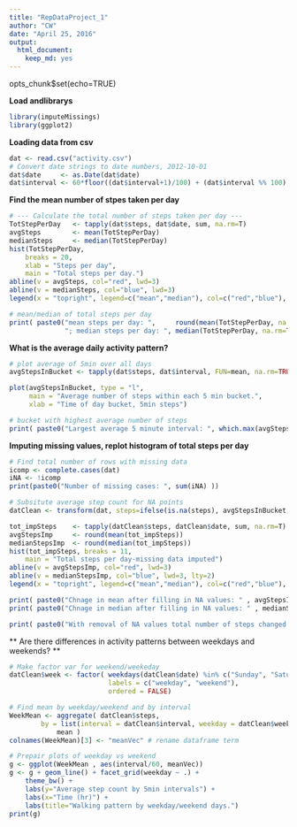 ---
title: "RepDataProject_1"
author: "CW"
date: "April 25, 2016"
output: 
  html_document: 
    keep_md: yes
---
opts_chunk$set(echo=TRUE)

**Load andlibrarys** 
```{r}
library(imputeMissings)
library(ggplot2)
```

**Loading data from csv**
```{r}
dat <- read.csv("activity.csv")
# Convert date strings to date numbers, 2012-10-01
dat$date     <- as.Date(dat$date)
dat$interval <- 60*floor((dat$interval+1)/100) + (dat$interval %% 100)
```

**Find the mean number of stpes taken per day**
```{r}
# --- Calculate the total number of steps taken per day ---
TotStepPerDay   <- tapply(dat$steps, dat$date, sum, na.rm=T)
avgSteps        <- mean(TotStepPerDay)
medianSteps     <- median(TotStepPerDay)
hist(TotStepPerDay, 
    breaks = 20, 
    xlab = "Steps per day",
    main = "Total steps per day.")
abline(v = avgSteps, col="red", lwd=3)
abline(v = medianSteps, col="blue", lwd=3)
legend(x = "topright", legend=c("mean","median"), col=c("red","blue"), bty="n", lwd=3)

# mean/median of total steps per day
print( paste0("mean steps per day: ",     round(mean(TotStepPerDay, na.rm=TRUE) ), 
              "; median steps per day: ", median(TotStepPerDay, na.rm=TRUE) ) )
```


**What is the average daily activity pattern?**
```{r}
# plot average of 5min over all days
avgStepsInBucket <- tapply(dat$steps, dat$interval, FUN=mean, na.rm=TRUE)

plot(avgStepsInBucket, type = "l",
     main = "Average number of steps within each 5 min bucket.", 
     xlab = "Time of day bucket, 5min steps")

# bucket with highest average number of steps
print( paste0("Largest average 5 minute interval: ", which.max(avgStepsInBucket)))
```

**Imputing missing values, replot histogram of total steps per day**
```{r}
# Find total number of rows with missing data
icomp <- complete.cases(dat)
iNA <- !icomp
print(paste0("Number of missing cases: ", sum(iNA) ))

# Subsitute average step count for NA points
datClean <- transform(dat, steps=ifelse(is.na(steps), avgStepsInBucket, steps))

tot_impSteps    <- tapply(datClean$steps, datClean$date, sum, na.rm=T)
avgStepsImp     <- round(mean(tot_impSteps))
medianStepsImp  <- round(median(tot_impSteps))
hist(tot_impSteps, breaks = 11, 
    main = "Total steps per day-missing data imputed")
abline(v = avgStepsImp, col="red", lwd=3)
abline(v = medianStepsImp, col="blue", lwd=3, lty=2)
legend(x = "topright", legend=c("mean","median"), col=c("red","blue"), bty="n", lwd=3)

print( paste0("Chnage in mean after filling in NA values: " , avgStepsImp - avgSteps) )
print( paste0("Chnage in median after filling in NA values: " , medianStepsImp - medianSteps) )

print( paste0("With removal of NA values total number of steps changed from: ", sum(dat$steps, na.rm = TRUE), " to: ", round(sum(datClean$steps)) ) )

```

** Are there differences in activity patterns between weekdays and weekends? **
```{r}
# Make factor var for weekend/weekeday 
datClean$week <- factor( weekdays(datClean$date) %in% c("Sunday", "Saturday"), 
                         labels = c("weekday", "weekend"), 
                         ordered = FALSE)

# Find mean by weekday/weekend and by interval
WeekMean <- aggregate( datClean$steps, 
        by = list(interval = datClean$interval, weekday = datClean$week) , 
            mean )
colnames(WeekMean)[3] <- "meanVec" # rename dataframe term

# Prepair plots of weekday vs weekend
g <- ggplot(WeekMean , aes(interval/60, meanVec))
g <- g + geom_line() + facet_grid(weekday ~ .) +
    theme_bw() +
    labs(y="Average step count by 5min intervals") +
    labs(x="Time (hr)") +
    labs(title="Walking pattern by weekday/weekend days.")
print(g)

```





